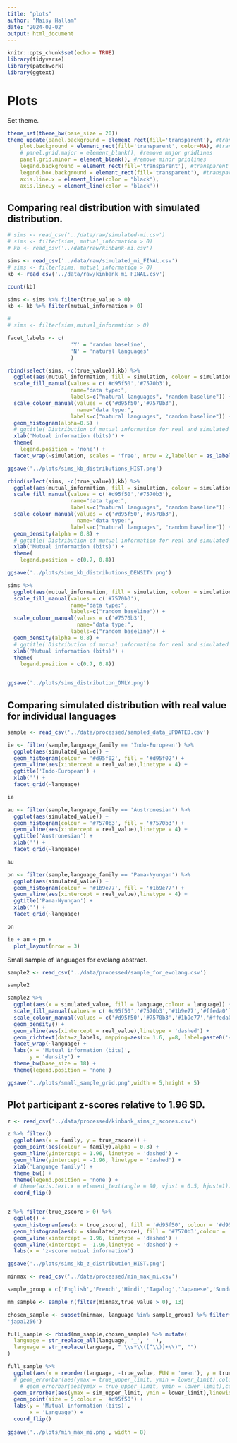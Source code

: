 ```yaml
---
title: "plots"
author: "Maisy Hallam"
date: "2024-02-02"
output: html_document
---
```


```r
knitr::opts_chunk$set(echo = TRUE)
library(tidyverse)
library(patchwork)
library(ggtext)
```

# Plots

Set theme.

```r
theme_set(theme_bw(base_size = 20))
theme_update(panel.background = element_rect(fill='transparent'), #transparent panel bg
    plot.background = element_rect(fill='transparent', color=NA), #transparent plot bg
    # panel.grid.major = element_blank(), #remove major gridlines
    panel.grid.minor = element_blank(), #remove minor gridlines
    legend.background = element_rect(fill='transparent'), #transparent legend bg
    legend.box.background = element_rect(fill='transparent'), #transparent legend panel
    axis.line.x = element_line(color = "black"),
    axis.line.y = element_line(color = 'black'))
```

## Comparing real distribution with simulated distribution.

```r
# sims <- read_csv('../data/raw/simulated-mi.csv')
# sims <- filter(sims, mutual_information > 0)
# kb <- read_csv('../data/raw/kinbank-mi.csv')

sims <- read_csv('../data/raw/simulated_mi_FINAL.csv')
# sims <- filter(sims, mutual_information > 0)
kb <- read_csv('../data/raw/kinbank_mi_FINAL.csv')

count(kb)

sims <- sims %>% filter(true_value > 0)
kb <- kb %>% filter(mutual_information > 0)

# 
# sims <- filter(sims,mutual_information > 0)
```

```r
facet_labels <- c(
                    'Y' = 'random baseline',
                    'N' = 'natural languages'
                    )

rbind(select(sims, -c(true_value)),kb) %>%
  ggplot(aes(mutual_information, fill = simulation, colour = simulation)) +
  scale_fill_manual(values = c('#d95f50','#7570b3'),
                    name="data type:",
                    labels=c("natural languages", "random baseline")) +
  scale_colour_manual(values = c('#d95f50','#7570b3'),
                      name="data type:",
                    labels=c("natural languages", "random baseline")) +
  geom_histogram(alpha=0.5) +
  # ggtitle('Distribution of mutual information for real and simulated kinship systems') +
  xlab('Mutual information (bits)') +
  theme(
    legend.position = 'none') +
  facet_wrap(~simulation, scales = 'free', nrow = 2,labeller = as_labeller(facet_labels))

ggsave('../plots/sims_kb_distributions_HIST.png')
```

```r
rbind(select(sims, -c(true_value)),kb) %>%
  ggplot(aes(mutual_information, fill = simulation, colour = simulation)) +
  scale_fill_manual(values = c('#d95f50','#7570b3'),
                    name="data type:",
                    labels=c("natural languages", "random baseline")) +
  scale_colour_manual(values = c('#d95f50','#7570b3'),
                      name="data type:",
                    labels=c("natural languages", "random baseline")) +
  geom_density(alpha = 0.8) +
  # ggtitle('Distribution of mutual information for real and simulated kinship systems') +
  xlab('Mutual information (bits)') +
  theme(
    legend.position = c(0.7, 0.8))

ggsave('../plots/sims_kb_distributions_DENSITY.png')

```


```r
sims %>%
  ggplot(aes(mutual_information, fill = simulation, colour = simulation)) +
  scale_fill_manual(values = c('#7570b3'),
                    name="data type:",
                    labels=c("random baseline")) +
  scale_colour_manual(values = c('#7570b3'),
                      name="data type:",
                    labels=c("random baseline")) +
  geom_density(alpha = 0.8) +
  # ggtitle('Distribution of mutual information for real and simulated kinship systems') +
  xlab('Mutual information (bits)') +
  theme(
    legend.position = c(0.7, 0.8))


ggsave('../plots/sims_distribution_ONLY.png')
```


## Comparing simulated distribution with real value for individual languages

```r
sample <- read_csv('../data/processed/sampled_data_UPDATED.csv')
```

```r
ie <- filter(sample,language_family == 'Indo-European') %>%
  ggplot(aes(simulated_value)) +
  geom_histogram(colour = '#d95f02', fill = '#d95f02') +
  geom_vline(aes(xintercept = real_value),linetype = 4) +
  ggtitle('Indo-European') +
  xlab('') +
  facet_grid(~language)

ie
```

```r
au <- filter(sample,language_family == 'Austronesian') %>%
  ggplot(aes(simulated_value)) +
  geom_histogram(colour = '#7570b3', fill = '#7570b3') +
  geom_vline(aes(xintercept = real_value),linetype = 4) +
  ggtitle('Austronesian') +
  xlab('') +
  facet_grid(~language)

au
```

```r
pn <- filter(sample,language_family == 'Pama-Nyungan') %>%
  ggplot(aes(simulated_value)) +
  geom_histogram(colour = '#1b9e77', fill = '#1b9e77') +
  geom_vline(aes(xintercept = real_value),linetype = 4) +
  ggtitle('Pama-Nyungan') +
  xlab('') +
  facet_grid(~language)

pn
```

```r
ie + au + pn +
  plot_layout(nrow = 3)
```
Small sample of languages for evolang abstract.

```r
sample2 <- read_csv('../data/processed/sample_for_evolang.csv')

sample2
```

```r
sample2 %>%
  ggplot(aes(x = simulated_value, fill = language,colour = language)) +
  scale_fill_manual(values = c('#d95f50','#7570b3','#1b9e77','#ffeda0')) +
  scale_colour_manual(values = c('#d95f50','#7570b3','#1b9e77','#ffeda0')) +
  geom_density() +
  geom_vline(aes(xintercept = real_value),linetype = 'dashed') +
  geom_richtext(data=z_labels, mapping=aes(x= 1.6, y=8, label=paste0('<i>z = </i>', round(z,2))), inherit.aes = FALSE) +
  facet_wrap(~language) +
  labs(x = 'Mutual information (bits)',
       y = 'density') +
  theme_bw(base_size = 18) +
  theme(legend.position = 'none')

ggsave('../plots/small_sample_grid.png',width = 5,height = 5)
```


## Plot participant z-scores relative to 1.96 SD.

```r
z <- read_csv('../data/processed/kinbank_sims_z_scores.csv')
```


```r
z %>% filter()
  ggplot(aes(x = family, y = true_zscore)) +
  geom_point(aes(colour = family),alpha = 0.3) +
  geom_hline(yintercept = 1.96, linetype = 'dashed') +
  geom_hline(yintercept = -1.96, linetype = 'dashed') +
  xlab('Language family') +
  theme_bw() +
  theme(legend.position = 'none') +
  # theme(axis.text.x = element_text(angle = 90, vjust = 0.5, hjust=1)) +
  coord_flip()



```

```r
z %>% filter(true_zscore > 0) %>%
  ggplot() +
  geom_histogram(aes(x = true_zscore), fill = '#d95f50', colour = '#d95f50',alpha = 0.5) +
  geom_histogram(aes(x = simulated_zscore), fill = '#7570b3',colour = '#7570b3', alpha = 0.5) +
  geom_vline(xintercept = 1.96, linetype = 'dashed') +
  geom_vline(xintercept = -1.96,linetype = 'dashed') +
  labs(x = 'z-score mutual information')

ggsave('../plots/sims_kb_z_distribution_HIST.png')
```

```r
minmax <- read_csv('../data/processed/min_max_mi.csv')

sample_group = c('English','French','Hindi','Tagalog','Japanese','Sundanese','Tsonga')

mm_sample <- sample_n(filter(minmax,true_value > 0), 13)

chosen_sample <- subset(minmax, language %in% sample_group) %>% filter(code != 	
'japa1256')

full_sample <- rbind(mm_sample,chosen_sample) %>% mutate(
  language = str_replace_all(language, '_', ' '),
  language = str_replace(language, " \\s*\\([^\\)]+\\)", "")
)

```

```r
full_sample %>%
  ggplot(aes(x = reorder(language, -true_value, FUN = 'mean'), y = true_value)) +
  # geom_errorbar(aes(ymax = true_upper_limit, ymin = lower_limit),colour = 'red') +
    # geom_errorbar(aes(ymax = true_upper_limit, ymin = lower_limit),colour = 'darkgrey',linewidth =1) +
  geom_errorbar(aes(ymax = sim_upper_limit, ymin = lower_limit),linewidth =1) +
  geom_point(size = 5,colour = '#d95f50') +
  labs(y = 'Mutual information (bits)',
       x = 'Language') +
  coord_flip()
    
ggsave('../plots/min_max_mi.png', width = 8)

```

